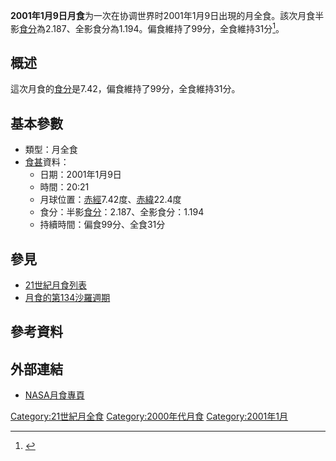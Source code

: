 {{Infobox lunar eclipse
| date        = 2001年1月9日
| time        = 20:21
| nature     = 月全食
| saros       = 134
| gamma           = 0.372
| magnitude      = 半影食分：2.187<br/>全影食分：1.194
| par_duration   = 99分
| tot_duration    = 31分
| chart               = Lunar eclipse chart close-2001Jan09.png
}}
'''2001年1月9日月食'''为一次在协调世界时2001年1月9日出現的月全食。該次月食半影[[食分|食分]]為2.187、全影食分為1.194。偏食維持了99分，全食維持31分<ref name="nasa_catalog_list">{{cite web|url=http://sunearth.gsfc.nasa.gov/eclipse/LEcat/LE2001-2100.html|title=Lunar Eclipses: 2001 to 2100|language=en|publisher=[[NASA|NASA]]|archiveurl=https://web.archive.org/web/19990202141830/http://sunearth.gsfc.nasa.gov/eclipse/LEcat/LE2001-2100.html|archivedate=1999-02-02|deadurl=yes|accessdate=2016-09-10}}</ref>。

== 概述 ==
這次月食的[[食分|食分]]是7.42，偏食維持了99分，全食維持31分。

== 基本參數 ==
{{NoteUTC}}
* 類型：月全食
*[[食甚|食甚]]資料：
** 日期：2001年1月9日
** 時間：20:21
** 月球位置：[[赤經|赤經]]7.42度、[[赤緯|赤緯]]22.4度
** 食分：半影[[食分|食分]]：2.187、全影食分：1.194
** 持續時間：偏食99分、全食31分

== 參見 ==
{{portal box|天文學}}
* [[21世紀月食列表|21世紀月食列表]]
* [[月食的第134沙羅週期|月食的第134沙羅週期]]

== 參考資料 ==
{{reflist}}

== 外部連結 ==
* [http://eclipse.gsfc.nasa.gov/lunar.html NASA月食專頁]{{Wayback|url=http://eclipse.gsfc.nasa.gov/lunar.html |date=20181231235927 }}{{en icon}}
{{Lunar-eclipse-stub}}
{{月食}}

[[Category:21世紀月全食|Category:21世紀月全食]]
[[Category:2000年代月食|Category:2000年代月食]]
[[Category:2001年1月|Category:2001年1月]]